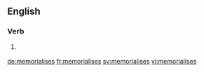 ==English==

===Verb===
{{head|en|verb form}}

# {{context|British|lang=en}} {{en-third-person singular of|memorialise}}

[[de:memorialises]]
[[fr:memorialises]]
[[sv:memorialises]]
[[vi:memorialises]]